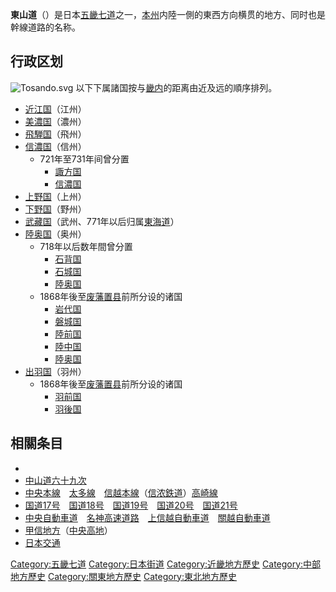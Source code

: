 '''東山道'''（{{jpn|j=東山道|hg=とうさんどう|rm=Tōsan dō|f=y}}）是日本[[五畿七道|五畿七道]]之一，[[本州|本州]]内陸一側的東西方向横贯的地方、同时也是幹線道路的名称。

==行政区划==
[[File:Tosando.svg|thumb]]
以下下属諸国按与[[畿内|畿内]]的距离由近及远的順序排列。

*[[近江国|近江国]]（江州）
*[[美濃国|美濃国]]（濃州）
*[[飛騨国|飛騨国]]（飛州）
*[[信濃国|信濃国]]（信州）
**721年至731年间曾分置
***[[諏方国|諏方国]]
***[[信濃国|信濃国]]
*[[上野国|上野国]]（上州）
*[[下野国|下野国]]（野州）
*[[武藏国|武藏国]]（武州、771年以后归属[[東海道|東海道]]）
*[[陸奥国|陸奥国]]（奥州）
**718年以后数年間曾分置
***[[石背国|石背国]]
***[[石城国|石城国]]
***[[陸奥国|陸奥国]]
**1868年後至[[废藩置县|废藩置县]]前所分设的诸国
***[[岩代国|岩代国]]
***[[磐城国|磐城国]]
***[[陸前国|陸前国]]
***[[陸中国|陸中国]]
***[[陸奥国|陸奥国]]
*[[出羽国|出羽国]]（羽州）
**1868年後至[[废藩置县|废藩置县]]前所分设的诸国
***[[羽前国|羽前国]]
***[[羽後国|羽後国]]

==相關条目==
* {{link-ja|日本古代道路|日本の古代道路}}
* [[中山道六十九次|中山道六十九次]]
* [[中央本線|中央本線]]　[[太多線|太多線]]　[[信越本線|信越本線]]（[[信浓鉄道|信浓鉄道]]）[[高崎線|高崎線]]
* [[国道17号|国道17号]]　[[国道18号|国道18号]]　[[国道19号|国道19号]]　[[国道20号|国道20号]]　[[国道21号|国道21号]]
* [[中央自動車道|中央自動車道]]　[[名神高速道路|名神高速道路]]　[[上信越自動車道|上信越自動車道]]　[[關越自動車道|關越自動車道]]
* [[甲信地方|甲信地方]]（[[中央高地|中央高地]]）
* [[日本交通|日本交通]]

{{日本古分國}}
{{Authority control}}

[[Category:五畿七道|Category:五畿七道]]
[[Category:日本街道|Category:日本街道]]
[[Category:近畿地方歷史|Category:近畿地方歷史]]
[[Category:中部地方歷史|Category:中部地方歷史]]
[[Category:關東地方歷史|Category:關東地方歷史]]
[[Category:東北地方歷史|Category:東北地方歷史]]